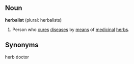 
== Noun ==
'''herbalist''' (plural: herbalists)

#Person who [[cure]]s [[disease]]s by [[means]] of [[medicinal]] [[herb]]s.


== Synonyms ==

herb doctor